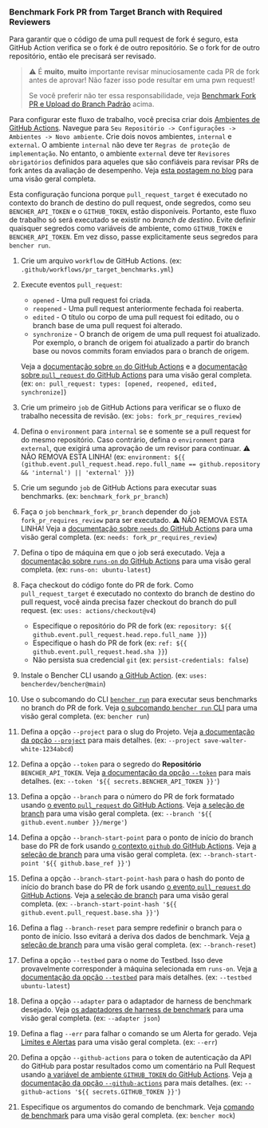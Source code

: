 
### Benchmark Fork PR from Target Branch with Required Reviewers

Para garantir que o código de uma pull request de fork é seguro,
esta GitHub Action verifica se o fork é de outro repositório.
Se o fork for de outro repositório, então ele precisará ser revisado.

> ⚠️ É **muito**, **muito** importante revisar minuciosamente cada PR de fork antes de aprovar!
> Não fazer isso pode resultar em uma pwn request!
>
> Se você preferir não ter essa responsabilidade, veja [Benchmark Fork PR e Upload do Branch Padrão][benchmark fork pr and upload from default branch] acima.

Para configurar este fluxo de trabalho, você precisa criar dois
[Ambientes de GitHub Actions][github actions environments].
Navegue para `Seu Repositório -> Configurações -> Ambientes -> Novo ambiente`.
Crie dois novos ambientes, `internal` e `external`.
O ambiente `internal` não deve ter `Regras de proteção de implementação`.
No entanto, o ambiente `external` deve ter `Revisores obrigatórios` definidos para aqueles que são confiáveis para revisar PRs de fork antes da avaliação de desempenho.
Veja [esta postagem no blog][iterative.ai blog] para uma visão geral completa.

Esta configuração funciona porque `pull_request_target` é executado no contexto do branch de destino do pull request,
onde segredos, como seu `BENCHER_API_TOKEN` e o `GITHUB_TOKEN`, estão disponíveis.
Portanto, este fluxo de trabalho só será executado se existir no _branch de destino_.
Evite definir quaisquer segredos como variáveis de ambiente, como `GITHUB_TOKEN` e `BENCHER_API_TOKEN`.
Em vez disso, passe explicitamente seus segredos para `bencher run`.

<PullRequestsForkReviewerCode />

1. Crie um arquivo `workflow` de GitHub Actions.
   (ex: `.github/workflows/pr_target_benchmarks.yml`)
2. Execute eventos `pull_request`:
    - `opened` - Uma pull request foi criada.
    - `reopened` - Uma pull request anteriormente fechada foi reaberta.
    - `edited` - O título ou corpo de uma pull request foi editado, ou o branch base de uma pull request foi alterado.
    - `synchronize` - O branch de origem de uma pull request foi atualizado.
      Por exemplo, o branch de origem foi atualizado a partir do branch base ou novos commits foram enviados para o branch de origem.

   Veja a [documentação sobre `on` do GitHub Actions][github actions on]
   e a [documentação sobre `pull_request` do GitHub Actions][github action pull_request] para uma visão geral completa.
   (ex: `on: pull_request: types: [opened, reopened, edited, synchronize]`)
3. Crie um primeiro `job` de GitHub Actions para verificar se o fluxo de trabalho necessita de revisão.
   (ex: `jobs: fork_pr_requires_review`)
4. Defina o `environment` para `internal` se e somente se a pull request for do mesmo repositório.
   Caso contrário, defina o `environment` para `external`, que exigirá uma aprovação de um revisor para continuar.
   ⚠️ NÃO REMOVA ESTA LINHA!
   (ex: `environment: ${{ (github.event.pull_request.head.repo.full_name == github.repository && 'internal') || 'external' }}`)
5. Crie um segundo `job` de GitHub Actions para executar suas benchmarks.
   (ex: `benchmark_fork_pr_branch`)
6. Faça o `job` `benchmark_fork_pr_branch` depender do `job` `fork_pr_requires_review` para ser executado.
   ⚠️ NÃO REMOVA ESTA LINHA!
   Veja a [documentação sobre `needs` do GitHub Actions][github actions needs]
   para uma visão geral completa.
   (ex: `needs: fork_pr_requires_review`)
7. Defina o tipo de máquina em que o job será executado.
   Veja a [documentação sobre `runs-on` do GitHub Actions][github actions runs-on]
   para uma visão geral completa.
   (ex: `runs-on: ubuntu-latest`)
8. Faça checkout do código fonte do PR de fork.
   Como `pull_request_target` é executado no contexto do branch de destino do pull request,
   você ainda precisa fazer checkout do branch do pull request.
   (ex: `uses: actions/checkout@v4`)
    - Especifique o repositório do PR de fork (ex: `repository: ${{ github.event.pull_request.head.repo.full_name }}`)
    - Especifique o hash do PR de fork (ex: `ref: ${{ github.event.pull_request.head.sha }}`)
    - Não persista sua credencial `git` (ex: `persist-credentials: false`)
9. Instale o Bencher CLI usando [a GitHub Action][bencher cli github action].
   (ex: `uses: bencherdev/bencher@main`)
10. Use o subcomando do CLI <code><a href="/pt/docs/explanation/bencher-run/">bencher run</a></code>
    para executar seus benchmarks no branch do PR de fork.
    Veja [o subcomando `bencher run` CLI][bencher run] para uma visão geral completa.
    (ex: `bencher run`)
11. Defina a opção `--project` para o slug do Projeto.
    Veja [a documentação da opção `--project`][project option] para mais detalhes.
    (ex: `--project save-walter-white-1234abcd`)
12. Defina a opção `--token` para o segredo do **Repositório** `BENCHER_API_TOKEN`.
    Veja [a documentação da opção `--token`][token option] para mais detalhes.
    (ex: `--token '${{ secrets.BENCHER_API_TOKEN }}'`)
13. Defina a opção `--branch` para o número do PR de fork formatado usando
    [o evento `pull_request` do GitHub Actions][github action pull_request].
    Veja [a seleção de branch][branch selection branch] para uma visão geral completa.
    (ex: `--branch '${{ github.event.number }}/merge'`)
14. Defina a opção `--branch-start-point` para o ponto de início do branch base do PR de fork usando
    [o contexto `github` do GitHub Actions][github actions context].
    Veja [a seleção de branch][branch selection start point] para uma visão geral completa.
    (ex: `--branch-start-point '${{ github.base_ref }}'`)
15. Defina a opção `--branch-start-point-hash` para o hash do ponto de início do branch base do PR de fork usando
    [o evento `pull_request` do GitHub Actions][github action pull_request].
    Veja [a seleção de branch][branch selection start point hash] para uma visão geral completa.
    (ex: `--branch-start-point-hash '${{ github.event.pull_request.base.sha }}'`)
16. Defina a flag `--branch-reset` para sempre redefinir o branch para o ponto de início.
    Isso evitará a deriva dos dados de benchmark.
    Veja [a seleção de branch][branch selection branch reset] para uma visão geral completa.
    (ex: `--branch-reset`)
17. Defina a opção `--testbed` para o nome do Testbed.
    Isso deve provavelmente corresponder à máquina selecionada em `runs-on`.
    Veja [a documentação da opção `--testbed`][testbed option] para mais detalhes.
    (ex: `--testbed ubuntu-latest`)
18. Defina a opção `--adapter` para o adaptador de harness de benchmark desejado.
    Veja [os adaptadores de harness de benchmark][adapters] para uma visão geral completa.
    (ex: `--adapter json`)
19. Defina a flag `--err` para falhar o comando se um Alerta for gerado.
    Veja [Limites e Alertas][alerts] para uma visão geral completa.
    (ex: `--err`)
20. Defina a opção `--github-actions` para o token de autenticação da API do GitHub para postar resultados como um comentário na Pull Request usando
    [a variável de ambiente `GITHUB_TOKEN` do GitHub Actions][github token].
    Veja [a documentação da opção `--github-actions`][github actions option] para mais detalhes.
    (ex: `--github-actions '${{ secrets.GITHUB_TOKEN }}'`)
21. Especifique os argumentos do comando de benchmark.
    Veja [comando de benchmark][command argument] para uma visão geral completa.
    (ex: `bencher mock`)

[github actions on]: https://docs.github.com/en/actions/using-workflows/workflow-syntax-for-github-actions#on
[github action pull_request]: https://docs.github.com/en/webhooks/webhook-events-and-payloads#pull_request
[github actions runs-on]: https://docs.github.com/en/actions/using-workflows/workflow-syntax-for-github-actions#jobsjob_idruns-on
[bencher cli github action]: https://github.com/marketplace/actions/bencher-cli
[github token]: https://docs.github.com/en/actions/security-guides/automatic-token-authentication
[github actions environments]: https://docs.github.com/en/actions/deployment/targeting-different-environments/using-environments-for-deployment#using-an-environment
[iterative.ai blog]: https://iterative.ai/blog/testing-external-contributions-using-github-actions-secrets
[github actions needs]: https://docs.github.com/en/actions/using-workflows/workflow-syntax-for-github-actions#jobsjob_idneeds
[github actions context]: https://docs.github.com/en/actions/learn-github-actions/contexts#github-context

[bencher run]: /pt/docs/explanation/bencher-run/
[project option]: /pt/docs/explanation/bencher-run/#--project-project
[token option]: /pt/docs/explanation/bencher-run/#--token-token
[branch selection branch]: /pt/docs/explanation/branch-selection/#--branch-branch
[branch selection start point]: /pt/docs/explanation/branch-selection/#--branch-start-point-branch
[branch selection start point hash]: /pt/docs/explanation/branch-selection/#--branch-start-point-hash-hash
[branch selection branch reset]: /pt/docs/explanation/branch-selection/#--branch-reset
[testbed option]: /pt/docs/explanation/bencher-run/#--testbed-testbed
[adapters]: /pt/docs/explanation/adapters/
[alerts]: /pt/docs/explanation/thresholds/#alerts
[github actions option]: /pt/docs/explanation/bencher-run/#--github-actions-github_token
[command argument]: /pt/docs/explanation/bencher-run/#benchmark-command

[benchmark fork pr and upload from default branch]: #benchmark-fork-pr-and-upload-from-default-branch